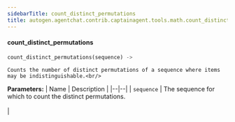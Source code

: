 ```yaml
---
sidebarTitle: count_distinct_permutations
title: autogen.agentchat.contrib.captainagent.tools.math.count_distinct_permutations.count_distinct_permutations
---
```


<code class="doc-symbol doc-symbol-heading doc-symbol-function"></code>
#### count_distinct_permutations

```python
count_distinct_permutations(sequence) -> 
```

    Counts the number of distinct permutations of a sequence where items may be indistinguishable.<br/>

<b>Parameters:</b>
| Name | Description |
|--|--|
| `sequence` | The sequence for which to count the distinct permutations.<br/><br/> |

<br />